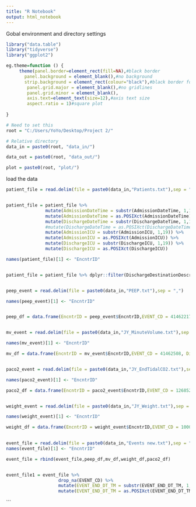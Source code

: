---
title: "R Notebook"
output: html_notebook
---

Gobal environment and directory settings
```{r}
library("data.table")
library("tidyverse")
library("ggplot2")

eg.theme=function () { 
     theme(panel.border=element_rect(fill=NA),#black border
       panel.background = element_blank(),#no background
       strip.background = element_rect(colour="black"),#black border for strip
        panel.grid.major = element_blank(),#no gridlines
        panel.grid.minor = element_blank(),
        axis.text=element_text(size=12),#axis text size
        aspect.ratio = 1)#square plot
        
}

# Need to set this
root = "C:/Users/YoYo/Desktop/Project 2/"

# Relative directory
data_in = paste0(root, "data_in/")

data_out = paste0(root, "data_out/")

plot = paste0(root, "plot/")
```


load the data 
```{r}
patient_file = read.delim(file = paste0(data_in,"Patients.txt"),sep = ",")[1:934,] 


patient_file = patient_file %>% 
               mutate(AdmissionDateTime = substr(AdmissionDateTime, 1,19)) %>% 
               mutate(AdmissionDateTime = as.POSIXct(AdmissionDateTime)) %>% 
               mutate(DischargeDateTime = substr(DischargeDateTime, 1,19)) %>% 
               #mutate(DischargeDateTime = as.POSIXct(DischargeDateTime)) %>% 
               mutate(AdmissionICU = substr(AdmissionICU, 1,19)) %>% 
               mutate(AdmissionICU = as.POSIXct(AdmissionICU)) %>% 
               mutate(DischargeICU = substr(DischargeICU, 1,19)) %>% 
               mutate(DischargeICU = as.POSIXct(DischargeICU))

names(patient_file)[1] <- "EncntrID"


patient_file = patient_file %>% dplyr::filter(DischargeDestinationDescription != "NULL", DischargeDestinationDescription != "Court")


peep_event = read.delim(file = paste0(data_in,"PEEP.txt"),sep = ",")

names(peep_event)[1] <- "EncntrID"


peep_df = data.frame(EncntrID = peep_event$EncntrID,EVENT_CD = 41462217, Display = "PEEP", EVENT_END_DT_TM = peep_event$PeepDate,RESULT_VAL = peep_event$PEEP) %>% mutate(EVENT_END_DT_TM = as.character(EVENT_END_DT_TM))%>% dplyr::filter(EVENT_END_DT_TM != "",EVENT_END_DT_TM != "NULL")


mv_event = read.delim(file = paste0(data_in,"JY_MinuteVolume.txt"),sep = ",")

names(mv_event)[1] <- "EncntrID"

mv_df = data.frame(EncntrID = mv_event$EncntrID,EVENT_CD = 41462508, Display = "minute.ventilation", EVENT_END_DT_TM = mv_event$MinuteVolumeDate,RESULT_VAL = mv_event$MinuteVolume)  %>% dplyr::filter(EVENT_END_DT_TM != "",EVENT_END_DT_TM != "NULL")


paco2_event = read.delim(file = paste0(data_in,"JY_EndTidalCO2.txt"),sep = ",")

names(paco2_event)[1] <- "EncntrID"

paco2_df = data.frame(EncntrID = paco2_event$EncntrID,EVENT_CD = 12685223, Display = "PaCO2", EVENT_END_DT_TM = paco2_event$EndTidalCO2Date,RESULT_VAL = paco2_event$EndTidalCO2) %>% dplyr::filter(EVENT_END_DT_TM != "",EVENT_END_DT_TM != "NULL")


weight_event = read.delim(file = paste0(data_in,"JY_Weight.txt"),sep = ",")

names(weight_event)[1] <- "EncntrID"

weight_df = data.frame(EncntrID = weight_event$EncntrID,EVENT_CD = 10000002, Display = "weight", EVENT_END_DT_TM = weight_event$WeightDate,RESULT_VAL = weight_event$Weight) %>% dplyr::filter(EVENT_END_DT_TM != "",EVENT_END_DT_TM != "NULL")
 

event_file = read.delim(file = paste0(data_in,"Events new.txt"),sep = ",")
names(event_file)[1] <- "EncntrID"

event_file = rbind(event_file,peep_df,mv_df,weight_df,paco2_df)


event_file1 = event_file %>%
                    drop_na(EVENT_CD) %>% 
                    mutate(EVENT_END_DT_TM = substr(EVENT_END_DT_TM, 1,19)) %>% 
                    mutate(EVENT_END_DT_TM = as.POSIXct(EVENT_END_DT_TM))


```
```

